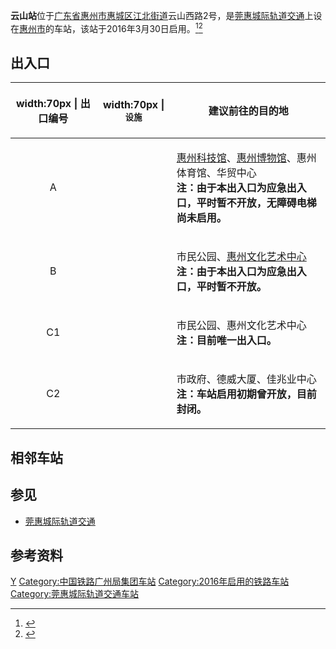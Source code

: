 {{Infobox China railway station 
|车站名称 =云山站
|图片 = 
|图片介绍 = 
|车站名称拼音 = Yunshan
|英文名称= Yunshan Railway Station
|车站代码= 
|电报码 = KZQ
|拼音码 = YSH
|车站位置 = [[广东省|广东省]][[惠州市|惠州市]][[惠城区|惠城区]][[江北街道|江北街道]]云山西路2号
|坐标 = {{coord|23|6|45.47|N|114|24|45.31|E|display=inline,title}}
|线路 = [[莞惠城际轨道交通|莞惠城际轨道交通]]
|车站等级 = 
|归属=[[广铁集团|广铁集团]]
|股道数目 = 2
|站线配置图 = {{惠州铁路车站RDT/龙丰站、西湖东站及云山站}}
}}

'''云山站'''位于[[广东省|广东省]][[惠州市|惠州市]][[惠城区|惠城区]][[江北街道|江北街道]]云山西路2号，是[[莞惠城际轨道交通|莞惠城际轨道交通]]上设在[[惠州市|惠州市]]的车站，该站于2016年3月30日启用。<ref>{{cite news|title=莞惠城轨顺利通车游客和上班族尝鲜|url=http://news.xinhuanet.com/local/2016-03/31/c_128851122.htm|publisher=新华网|date=2016-03-30|accessdate=2016-11-08|archive-date=2016-03-31|archive-url=https://web.archive.org/web/20160331005730/http://news.xinhuanet.com/local/2016-03/31/c_128851122.htm|dead-url=no}}</ref><ref>{{cite news|url=http://e.hznews.com/paper/djsb/20160331/A07/1/|title=惠州7站点与公交无缝对接|publisher=今日惠州网|date=2016年3月31日|access-date=2016-11-08|archive-url=https://web.archive.org/web/20171201041651/http://e.hznews.com/paper/djsb/20160331/A07/1/|archive-date=2017-12-01|dead-url=yes}}</ref>

==出入口==
{| class="wikitable"
! width:70px | 出口编号
! width:70px | <small>设施</small>
!  建议前往的目的地
|-
| align="center" | A || || [[惠州科技馆|惠州科技馆]]、[[惠州博物馆|惠州博物馆]]、惠州体育馆、华贸中心<br>'''注：由于本出入口为应急出入口，平时暂不开放，无障碍电梯尚未启用。'''
|-
| align="center" | B || || 市民公园、[[惠州文化艺术中心|惠州文化艺术中心]]<br>'''注：由于本出入口为应急出入口，平时暂不开放。'''
|-
| align="center" | C1 ||  || 市民公园、惠州文化艺术中心<br>'''注：目前唯一出入口。'''
|-
| align="center" | C2 ||  || 市政府、德威大厦、佳兆业中心<br>'''注：车站启用初期曾开放，目前封闭。'''
|}

==相邻车站==
{{Start rail box|[[File:China_Railways.svg|16px]] [[中国铁路|中国铁路]]}}
{{s-inop|[[西湖东站|西湖东站]]|{{站|望洪}}方向}}
{{s-line|[[莞惠城际轨道交通|莞惠城际轨道交通]]}}
{{s-inop|[[小金口站|小金口站]]|{{站|小金口}}方向}}
{{end box}}

==参见==
*[[莞惠城际轨道交通|莞惠城际轨道交通]]

==参考资料==
{{Reflist}}

{{莞惠城际轨道交通}}
{{江北CBD}}
[[Category:惠城区铁路车站|Y]]
[[Category:中国铁路广州局集团车站|Category:中国铁路广州局集团车站]]
[[Category:2016年启用的铁路车站|Category:2016年启用的铁路车站]]
[[Category:莞惠城际轨道交通车站|Category:莞惠城际轨道交通车站]]
